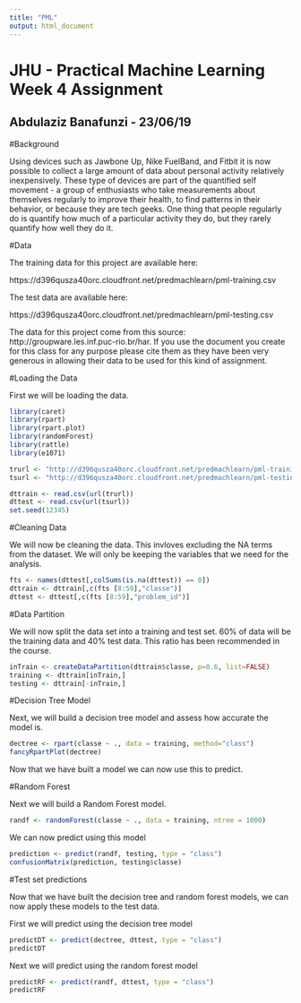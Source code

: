 ---
title: "PML"
output: html_document
---

# JHU - Practical Machine Learning Week 4 Assignment
## Abdulaziz Banafunzi - 23/06/19

#Background

Using devices such as Jawbone Up, Nike FuelBand, and Fitbit it is now possible to collect a large amount of data about personal activity relatively inexpensively. These type of devices are part of the quantified self movement - a group of enthusiasts who take measurements about themselves regularly to improve their health, to find patterns in their behavior, or because they are tech geeks. One thing that people regularly do is quantify how much of a particular activity they do, but they rarely quantify how well they do it. 

#Data

The training data for this project are available here:

https://d396qusza40orc.cloudfront.net/predmachlearn/pml-training.csv

The test data are available here:

https://d396qusza40orc.cloudfront.net/predmachlearn/pml-testing.csv

The data for this project come from this source: http://groupware.les.inf.puc-rio.br/har. If you use the document you create for this class for any purpose please cite them as they have been very generous in allowing their data to be used for this kind of assignment.

#Loading the Data

First we will be loading the data.

```{r,echo=T,message=F,warning=F}
library(caret)
library(rpart)
library(rpart.plot)
library(randomForest)
library(rattle)
library(e1071)

trurl <- "http://d396qusza40orc.cloudfront.net/predmachlearn/pml-training.csv"
tsurl <- "http://d396qusza40orc.cloudfront.net/predmachlearn/pml-testing.csv"

dttrain <- read.csv(url(trurl))
dttest <- read.csv(url(tsurl))
set.seed(12345)

```

#Cleaning Data

We will now be cleaning the data. This invloves excluding the NA terms from the dataset. We will only be keeping the variables that we need for the analysis.

```{r,echo=T,message=F,warning=F}

fts <- names(dttest[,colSums(is.na(dttest)) == 0])
dttrain <- dttrain[,c(fts [8:59],"classe")]
dttest <- dttest[,c(fts [8:59],"problem_id")]

```

#Data Partition

We will now split the data set into a training and test set. 60% of data will be the training data and 40% test data. This ratio has been recommended in the course.

```{r,echo=T,message=F,warning=F}
inTrain <- createDataPartition(dttrain$classe, p=0.6, list=FALSE)
training <- dttrain[inTrain,]
testing <- dttrain[-inTrain,]

```

#Decision Tree Model

Next, we will build a decision tree model and assess how accurate the model is.

```{r,echo=T,message=F,warning=F}
dectree <- rpart(classe ~ ., data = training, method="class")
fancyRpartPlot(dectree)
```

Now that we have built a model we can now use this to predict.

#Random Forest

Next we will build a Random Forest model.

```{r,echo=T,message=F,warning=F}
randf <- randomForest(classe ~ ., data = training, ntree = 1000)

```

We can now predict using this model
```{r,echo=T,message=F,warning=F}
prediction <- predict(randf, testing, type = "class")
confusionMatrix(prediction, testing$classe)
```

#Test set predictions

Now that we have built the decision tree and random forest models, we can now apply these models to the test data.

First we will predict using the decision tree model
```{r,echo=T,message=F,warning=F}
predictDT <- predict(dectree, dttest, type = "class")
predictDT

```

Next we will predict using the random forest model
```{r,echo=T,message=F,warning=F}
predictRF <- predict(randf, dttest, type = "class")
predictRF
```


